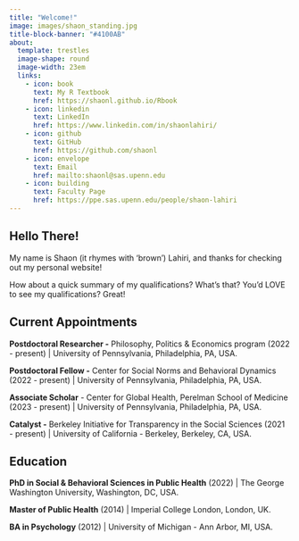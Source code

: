 ```yaml
---
title: "Welcome!"
image: images/shaon_standing.jpg
title-block-banner: "#4100AB"
about:
  template: trestles 
  image-shape: round
  image-width: 23em
  links:
    - icon: book
      text: My R Textbook
      href: https://shaonl.github.io/Rbook
    - icon: linkedin
      text: LinkedIn
      href: https://www.linkedin.com/in/shaonlahiri/
    - icon: github
      text: GitHub
      href: https://github.com/shaonl
    - icon: envelope
      text: Email
      href: mailto:shaonl@sas.upenn.edu
    - icon: building
      text: Faculty Page
      href: https://ppe.sas.upenn.edu/people/shaon-lahiri
---
```


## Hello There!

My name is Shaon (it rhymes with 'brown') Lahiri, and thanks for checking out my personal website!

How about a quick summary of my qualifications? What's that? You'd LOVE to see my qualifications? Great!

## Current Appointments

**Postdoctoral Researcher -** Philosophy, Politics & Economics program (2022 - present) \| University of Pennsylvania, Philadelphia, PA, USA.

**Postdoctoral Fellow -** Center for Social Norms and Behavioral Dynamics (2022 - present) \| University of Pennsylvania, Philadelphia, PA, USA.

**Associate Scholar** - Center for Global Health, Perelman School of Medicine (2023 - present) \| University of Pennsylvania, Philadelphia, PA, USA.

**Catalyst -** Berkeley Initiative for Transparency in the Social Sciences (2021 - present) \| University of California - Berkeley, Berkeley, CA, USA.

## Education

**PhD in Social & Behavioral Sciences in Public Health** (2022) \| The George Washington University, Washington, DC, USA.

**Master of Public Health** (2014) \| Imperial College London, London, UK.

**BA in Psychology** (2012) \| University of Michigan - Ann Arbor, MI, USA.
